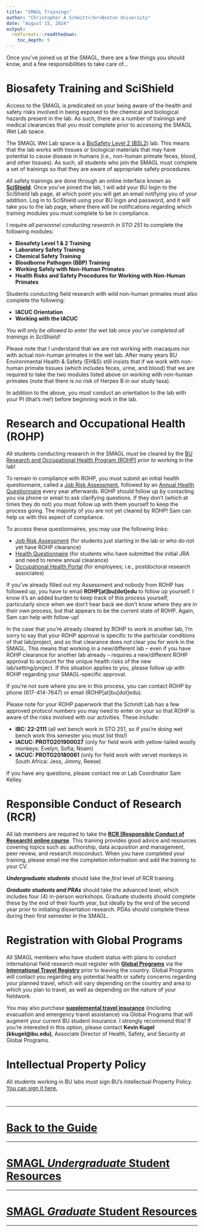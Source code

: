 ```yaml
---
title: "SMAGL Trainings"
author: "Christopher A Schmitt</br>Boston University"
date: "August 15, 2024"
output: 
  rmdformats::readthedown:
    toc_depth: 5
---
```


Once you’ve joined us at the SMAGL, there are a few things you should know, and a few responsibilities to take care of…

# Biosafety Training and SciShield

Access to the SMAGL is predicated on your being aware of the health and safety risks involved in being exposed to the chemical and biological hazards present in the lab. As such, there are a number of trainings and medical clearances that you *must* complete prior to accessing the SMAGL Wet Lab space.

The SMAGL Wet Lab space is a [BioSafety Level 2 (BSL2)](https://www.vumc.org/safety/bio/basics-biosafety-level-2) lab. This means that the lab works with tissues or biological materials that may have potential to cause disease in humans (i.e., non-human primate feces, blood, and other tissues). As such, all students who join the SMAGL must complete a set of trainings so that they are aware of appropriate safety procedures.

All safety trainings are done through an online interface known as [**SciShield**](https://bu.scishield.com/). Once you’ve joined the lab, I will add your BU login to the SciShield lab page, at which point you will get an email notifying you of your addition. Log in to SciShield using your BU login and password, and it will take you to the lab page, where there will be notifications regarding which training modules you must complete to be in compliance.

I require *all personnel conducting research in STO 251* to complete the following modules:

* **Biosafety Level 1 & 2 Training**
* **Laboratory Safety Training**
* **Chemical Safety Training**
* **Bloodborne Pathogen (BBP) Training**
* **Working Safely with Non-Human Primates** 
* **Health Risks and Safety Procedures for Working with Non-Human Primates**

Students conducting field research with wild non-human primates must also complete the following:

* **IACUC Orientation** 
* **Working with the IACUC**

*You will only be allowed to enter the wet lab once you’ve completed all trainings in SciShield!*

Please note that I understand that we are not working with macaques nor with actual non-human primates in the wet lab. After many years BU Environmental Health & Safety (EH&S) still insists that if we work with non-human primate tissues (which includes feces, urine, and blood) that we are required to take the two modules listed above on working with non-human primates (note that there is *no risk* of Herpes B in our study taxa).
 
In addition to the above, you *must* conduct an orientation to the lab with your PI (that’s me!) before beginning work in the lab.

# Research and Occupational Health (ROHP)

All students conducting research in the SMAGL *must* be cleared by the [BU Research and Occupational Health Program (ROHP)](https://www.bu.edu/research/ethics-compliance/safety/rohp/) *prior to* working in the lab!

To remain in compliance with ROHP, you must submit an initial health questionnaire, called a [Job Risk Assessment](http://www.bu.edu/research/forms-policies/rohp-job-risk-assessment/), followed by an [Annual Health Questionnaire](http://www.bu.edu/research/forms-policies/rohp-health-questionnaire/) every year afterwards. ROHP should follow up by contacting you via phone or email to ask clarifying questions. If they don’t (which at times they do not) you must follow up with them yourself to keep the process going. The majority of you are not yet cleared by ROHP! Sam can help us with this aspect of compliance.
 
To access these questionnaires, you may use the following links:

* [Job Risk Assessment](http://www.bu.edu/research/forms-policies/rohp-job-risk-assessment/) (for students just starting in the lab or who do not yet have ROHP clearance)
* [Health Questionnaire](http://www.bu.edu/research/forms-policies/rohp-health-questionnaire/) (for students who have submitted the initial JRA and need to renew annual clearance)
* [Occupational Health Portal](https://webchartnow.com/bostonuniv/webchart.cgi) (for employees; i.e., postdoctoral research associates)
 
If you've already filled out my Assessment and nobody from ROHP has followed up, you have to email **ROHP[at]bu[dot]edu** to follow up yourself. I know it’s an added burden to keep track of this process yourself, particularly since when we don’t hear back we don’t know where they are in their own process, but that appears to be the current state of ROHP. Again, Sam can help with follow-up!
 
In the case that you're already cleared by ROHP to work in another lab, I'm sorry to say that your ROHP approval is specific to the particular conditions of that lab/project, and so that clearance does *not* clear you for work in the SMAGL. This means that working in a new/different lab – even if you have ROHP clearance for another lab already – requires a new/different ROHP approval to account for the unique health risks of the new lab/setting/project. If this situation applies to you, please follow up with ROHP regarding your SMAGL-specific approval.
 
If you're not sure where you are in this process, you can contact ROHP by phone (617-414-7647) or email (ROHP[at]bu[dot]edu).
 
Please note for your ROHP paperwork that the Schmitt Lab has a few approved protocol numbers you may need to enter on your so that ROHP is aware of the risks involved with our activities. These include:

* **IBC: 22-2111** (all wet bench work in STO 251, so if you’re doing wet bench work this semester you must list this!)
* **IACUC: PROTO201900027** (only for field work with yellow-tailed woolly monkeys: Evelyn, Sofia, Noam)
* **IACUC: PROTO20180061** (only for field work with vervet monkeys in South Africa: Jess, Jimmy, Reese)
 
If you have any questions, please contact me or Lab Coordinator Sam Kelley.

# Responsible Conduct of Research (RCR)

All lab members are required to take the [**RCR (Responsible Conduct of Research) online course**](http://www.bu.edu/orc/programs-committees/rcr/). This training provides good advice and resources covering topics such as: authorship, data acquisition and management, peer review, and research misconduct. When you have completed your training, please email me the completion information and add the training to your CV. 

***Undergraduate students*** should take the *first* level of RCR training. 

***Graduate students and PRAs*** should take the advanced level, which includes four (4) in-person workshops. Graduate students should complete these by the end of their fourth year, but ideally by the end of the second year prior to initiating dissertation research. PDAs should complete these during their first semester in the SMAGL.

# Registration with Global Programs

All SMAGL members who have student status with plans to conduct international field research must register with [**Global Programs**](https://www.bu.edu/globalprograms/) via the [**International Travel Registry**](https://www.bu.edu/globalprograms/manage/international-travel/) prior to leaving the country. Global Programs will contact you regarding any potential health or safety concerns regarding your planned travel, which will vary depending on the country and area to which you plan to travel, as well as depending on the nature of your fieldwork. 

You may also purchase [**supplemental travel insurance**](https://www.bu.edu/globalprograms/manage/international-travel/health-insurance/) (including evacuation and emergency travel assistance) via Global Programs that will augment your current BU student insurance. I strongly recommend this! If you’re interested in this option, please contact **Kevin Kugel (kkugel@bu.edu)**, Associate Director of Health, Safety, and Security at Global Programs.

# Intellectual Property Policy

All students working in BU labs *must* sign BU's Intellectual Property Policy. [You can sign it here.](http://bostonuniversity.policytech.com/)



#
#
#
#
#
#
#
#
#
#

***

# [**Back to the Guide**](https://fuzzyatelin.github.io/smagl_student_guide/overview.html)

***
# [**SMAGL *Undergraduate* Student Resources**](https://fuzzyatelin.github.io/smagl_student_guide/smagl_ugrad.html)
***
# [**SMAGL *Graduate* Student Resources**](https://fuzzyatelin.github.io/smagl_student_guide/smagl_grad.html)
***
